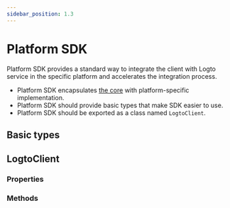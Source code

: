 ```yaml
---
sidebar_position: 1.3
---
```



# Platform SDK

Platform SDK provides a standard way to integrate the client with Logto service in the specific platform and accelerates the integration process.

- Platform SDK encapsulates [the core](./core-sdk-convention.mdx) with platform-specific implementation.
- Platform SDK should provide basic types that make SDK easier to use.
- Platform SDK should be exported as a class named `LogtoClient`.

## Basic types

<PlatformBasicTypes />

## LogtoClient

### Properties

<PlatformLogtoClientProperties />

### Methods

<PlatformLogtoClientMethods />
